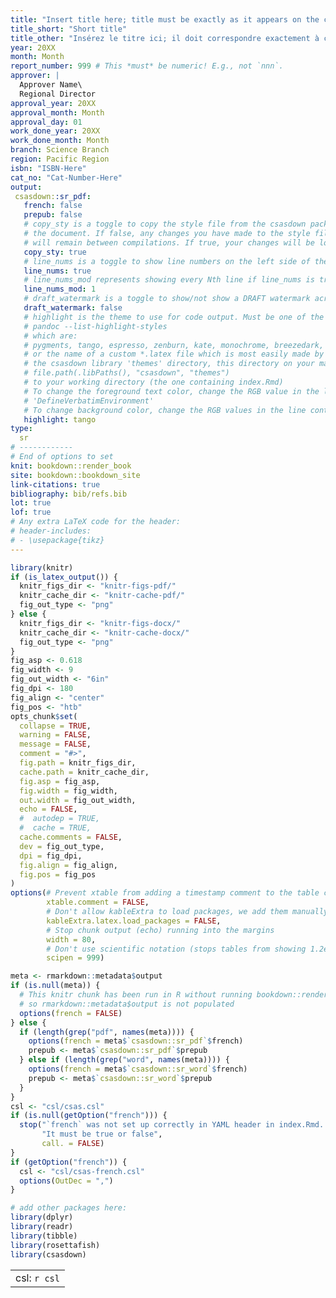 ```yaml
---
title: "Insert title here; title must be exactly as it appears on the cover page, but in title case (*Latin species name*)"
title_short: "Short title"
title_other: "Insérez le titre ici; il doit correspondre exactement à celui de la page couverture, mais en lettres minuscules (*Nom latin*)"
year: 20XX
month: Month
report_number: 999 # This *must* be numeric! E.g., not `nnn`.
approver: |
  Approver Name\
  Regional Director
approval_year: 20XX
approval_month: Month
approval_day: 01
work_done_year: 20XX
work_done_month: Month
branch: Science Branch
region: Pacific Region
isbn: "ISBN-Here"
cat_no: "Cat-Number-Here"
output:
 csasdown::sr_pdf:
   french: false
   prepub: false
   # copy_sty is a toggle to copy the style file from the csasdown package every time you compile
   # the document. If false, any changes you have made to the style file in your project
   # will remain between compilations. If true, your changes will be lost when you compile
   copy_sty: true
   # line_nums is a toggle to show line numbers on the left side of the page. 
   line_nums: true
   # line_nums_mod represents showing every Nth line if line_nums is true
   line_nums_mod: 1
   # draft_watermark is a toggle to show/not show a DRAFT watermark across every page
   draft_watermark: false
   # highlight is the theme to use for code output. Must be one of the list given by:
   # pandoc --list-highlight-styles
   # which are:
   # pygments, tango, espresso, zenburn, kate, monochrome, breezedark, haddock
   # or the name of a custom *.latex file which is most easily made by copying one from 
   # the csasdown library 'themes' directory, this directory on your machine:
   # file.path(.libPaths(), "csasdown", "themes")
   # to your working directory (the one containing index.Rmd)
   # To change the foreground text color, change the RGB value in the line containing
   # 'DefineVerbatimEnvironment'
   # To change background color, change the RGB values in the line containing 'shadecolor'
   highlight: tango
type:
  sr
# ------------
# End of options to set
knit: bookdown::render_book
site: bookdown::bookdown_site
link-citations: true
bibliography: bib/refs.bib
lot: true
lof: true
# Any extra LaTeX code for the header:
# header-includes:
# - \usepackage{tikz}
---
```


```r
library(knitr)
if (is_latex_output()) {
  knitr_figs_dir <- "knitr-figs-pdf/"
  knitr_cache_dir <- "knitr-cache-pdf/"
  fig_out_type <- "png"
} else {
  knitr_figs_dir <- "knitr-figs-docx/"
  knitr_cache_dir <- "knitr-cache-docx/"
  fig_out_type <- "png"
}
fig_asp <- 0.618
fig_width <- 9
fig_out_width <- "6in"
fig_dpi <- 180
fig_align <- "center"
fig_pos <- "htb"
opts_chunk$set(
  collapse = TRUE,
  warning = FALSE,
  message = FALSE,
  comment = "#>",
  fig.path = knitr_figs_dir,
  cache.path = knitr_cache_dir,
  fig.asp = fig_asp,
  fig.width = fig_width,
  out.width = fig_out_width,
  echo = FALSE,
  #  autodep = TRUE,
  #  cache = TRUE,
  cache.comments = FALSE,
  dev = fig_out_type,
  dpi = fig_dpi,
  fig.align = fig_align,
  fig.pos = fig_pos
)
options(# Prevent xtable from adding a timestamp comment to the table code it produces
        xtable.comment = FALSE,
        # Don't allow kableExtra to load packages, we add them manually in csasdown
        kableExtra.latex.load_packages = FALSE,
        # Stop chunk output (echo) running into the margins
        width = 80,
        # Don't use scientific notation (stops tables from showing 1.2e3, etc.)
        scipen = 999)
```

```r
meta <- rmarkdown::metadata$output
if (is.null(meta)) {
  # This knitr chunk has been run in R without running bookdown::render_book("index.Rmd")
  # so rmarkdown::metadata$output is not populated
  options(french = FALSE)
} else {
  if (length(grep("pdf", names(meta)))) {
    options(french = meta$`csasdown::sr_pdf`$french)
    prepub <- meta$`csasdown::sr_pdf`$prepub
  } else if (length(grep("word", names(meta)))) {
    options(french = meta$`csasdown::sr_word`$french)
    prepub <- meta$`csasdown::sr_word`$prepub
  }
}
csl <- "csl/csas.csl"
if (is.null(getOption("french"))) {
  stop("`french` was not set up correctly in YAML header in index.Rmd. ",
       "It must be true or false",
       call. = FALSE)
}
if (getOption("french")) {
  csl <- "csl/csas-french.csl"
  options(OutDec = ",")
}

# add other packages here:
library(dplyr)
library(readr)
library(tibble)
library(rosettafish)
library(csasdown)
```

---
csl: `r csl`    
---
